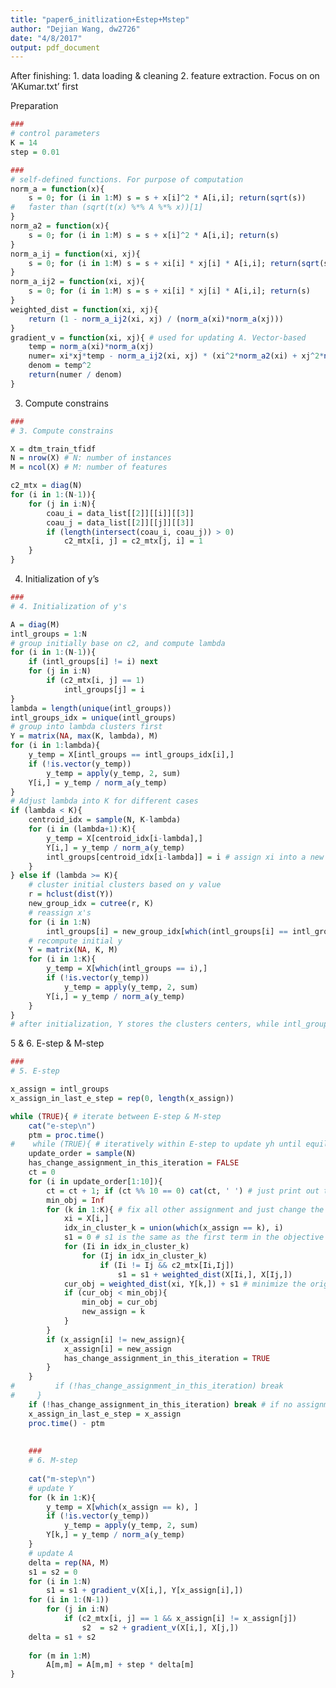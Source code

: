 ```yaml
---
title: "paper6_initlization+Estep+Mstep"
author: "Dejian Wang, dw2726"
date: "4/8/2017"
output: pdf_document
---
```


After finishing: 1. data loading & cleaning 2. feature extraction. Focus on on 'AKumar.txt' first

Preparation 

```r
###
# control parameters
K = 14
step = 0.01

###
# self-defined functions. For purpose of computation
norm_a = function(x){
    s = 0; for (i in 1:M) s = s + x[i]^2 * A[i,i]; return(sqrt(s))
#   faster than (sqrt(t(x) %*% A %*% x))[1]
}
norm_a2 = function(x){
    s = 0; for (i in 1:M) s = s + x[i]^2 * A[i,i]; return(s)
}
norm_a_ij = function(xi, xj){
    s = 0; for (i in 1:M) s = s + xi[i] * xj[i] * A[i,i]; return(sqrt(s))
}
norm_a_ij2 = function(xi, xj){
    s = 0; for (i in 1:M) s = s + xi[i] * xj[i] * A[i,i]; return(s)
}
weighted_dist = function(xi, xj){
    return (1 - norm_a_ij2(xi, xj) / (norm_a(xi)*norm_a(xj)))
}
gradient_v = function(xi, xj){ # used for updating A. Vector-based
    temp = norm_a(xi)*norm_a(xj)
    numer= xi*xj*temp - norm_a_ij2(xi, xj) * (xi^2*norm_a2(xi) + xj^2*norm_a2(xj)) / (2*temp)
    denom = temp^2
    return(numer / denom)
}
```

3. Compute constrains 

```r
###
# 3. Compute constrains 

X = dtm_train_tfidf 
N = nrow(X) # N: number of instances
M = ncol(X) # M: number of features 

c2_mtx = diag(N)
for (i in 1:(N-1)){
    for (j in i:N){
        coau_i = data_list[[2]][[i]][[3]]
        coau_j = data_list[[2]][[j]][[3]]
        if (length(intersect(coau_i, coau_j)) > 0)
            c2_mtx[i, j] = c2_mtx[j, i] = 1
    }
}
```

4. Initialization of y's

```r
###
# 4. Initialization of y's

A = diag(M)
intl_groups = 1:N
# group initially base on c2, and compute lambda
for (i in 1:(N-1)){
    if (intl_groups[i] != i) next
    for (j in i:N) 
        if (c2_mtx[i, j] == 1) 
            intl_groups[j] = i
}
lambda = length(unique(intl_groups))
intl_groups_idx = unique(intl_groups)
# group into lambda clusters first
Y = matrix(NA, max(K, lambda), M)
for (i in 1:lambda){
    y_temp = X[intl_groups == intl_groups_idx[i],]
    if (!is.vector(y_temp))
        y_temp = apply(y_temp, 2, sum)
    Y[i,] = y_temp / norm_a(y_temp)
}
# Adjust lambda into K for different cases
if (lambda < K){
    centroid_idx = sample(N, K-lambda)
    for (i in (lambda+1):K){
        y_temp = X[centroid_idx[i-lambda],]
        Y[i,] = y_temp / norm_a(y_temp)
        intl_groups[centroid_idx[i-lambda]] = i # assign xi into a new group, with only itself in the group
    }
} else if (lambda >= K){
    # cluster initial clusters based on y value
    r = hclust(dist(Y))
    new_group_idx = cutree(r, K)
    # reassign x's
    for (i in 1:N)
        intl_groups[i] = new_group_idx[which(intl_groups[i] == intl_groups_idx)] 
    # recompute initial y
    Y = matrix(NA, K, M)
    for (i in 1:K){
        y_temp = X[which(intl_groups == i),]
        if (!is.vector(y_temp))
            y_temp = apply(y_temp, 2, sum)
        Y[i,] = y_temp / norm_a(y_temp)
    }
}
# after initialization, Y stores the clusters centers, while intl_groups stores the initial clustering for all papers
```

5 & 6. E-step & M-step

```r
###
# 5. E-step

x_assign = intl_groups
x_assign_in_last_e_step = rep(0, length(x_assign))

while (TRUE){ # iterate between E-step & M-step
    cat("e-step\n")
    ptm = proc.time()
#    while (TRUE){ # iteratively within E-step to update yh until equilibrium
    update_order = sample(N)
    has_change_assignment_in_this_iteration = FALSE
    ct = 0
    for (i in update_order[1:10]){
        ct = ct + 1; if (ct %% 10 == 0) cat(ct, ' ') # just print out the current status
        min_obj = Inf
        for (k in 1:K){ # fix all other assignment and just change the assignment for one paper
            xi = X[i,]
            idx_in_cluster_k = union(which(x_assign == k), i)
            s1 = 0 # s1 is the same as the first term in the objective function (in Part 4.1), except that change the not-equality sign into equality sign
            for (Ii in idx_in_cluster_k)
                for (Ij in idx_in_cluster_k)
                    if (Ii != Ij && c2_mtx[Ii,Ij]) 
                        s1 = s1 + weighted_dist(X[Ii,], X[Ij,])
            cur_obj = weighted_dist(xi, Y[k,]) + s1 # minimize the original objective function is equivalent of minimize this objective function (i.e. cur_obj)
            if (cur_obj < min_obj){
                min_obj = cur_obj
                new_assign = k
            }
        }
        if (x_assign[i] != new_assign){
            x_assign[i] = new_assign
            has_change_assignment_in_this_iteration = TRUE
        }
    }
#         if (!has_change_assignment_in_this_iteration) break
#     }
    if (!has_change_assignment_in_this_iteration) break # if no assignment change from last e-step, the EM algorithm finish
    x_assign_in_last_e_step = x_assign
    proc.time() - ptm
   
     
    ###
    # 6. M-step
    
    cat("m-step\n")
    # update Y
    for (k in 1:K){
        y_temp = X[which(x_assign == k), ]
        if (!is.vector(y_temp))
            y_temp = apply(y_temp, 2, sum)
        Y[k,] = y_temp / norm_a(y_temp)
    }
    # update A
    delta = rep(NA, M)
    s1 = s2 = 0
    for (i in 1:N)
        s1 = s1 + gradient_v(X[i,], Y[x_assign[i],])
    for (i in 1:(N-1)) 
        for (j in i:N) 
            if (c2_mtx[i, j] == 1 && x_assign[i] != x_assign[j]) 
                s2  = s2 + gradient_v(X[i,], X[j,])
    delta = s1 + s2
    
    for (m in 1:M)
        A[m,m] = A[m,m] + step * delta[m]
}
```
